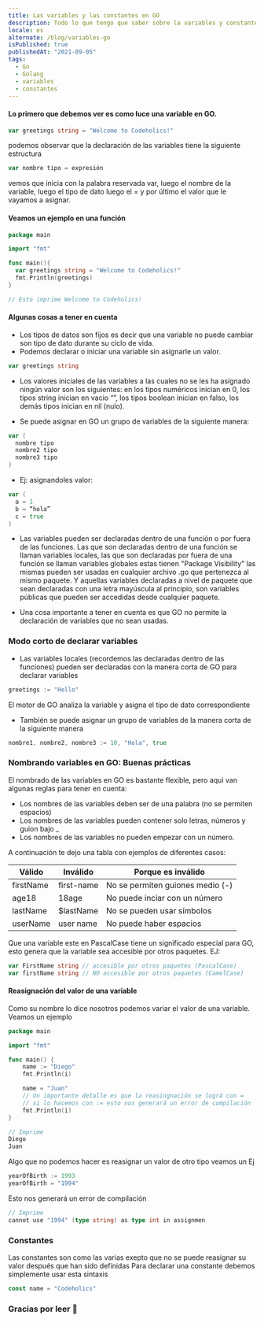 ```yaml
---
title: Las variables y las constantes en GO
description: Todo lo que tengo que saber sobre la variables y constantes en GO.
locale: es
alternate: /blog/variables-go
isPublished: true
publishedAt: "2021-09-05"
tags:
  - Go
  - Golang
  - variables
  - constantes
---
```


#### Lo primero que debemos ver es como luce una variable en GO.
```go
var greetings string = "Welcome to Codeholics!"
```
podemos observar que la declaración de las variables tiene la siguiente estructura

```go
var nombre tipo = expresión
```
vemos que inicia con la palabra reservada var, luego el nombre de la variable, luego el tipo de dato
luego el = y por último el valor que le vayamos a asignar.

#### Veamos un ejemplo en una función
```go
package main

import "fmt"

func main(){
  var greetings string = "Welcome to Codeholics!"
  fmt.Println(greetings)
}

// Esto imprime Welcome to Codeholics!
```

#### Algunas cosas a tener en cuenta
- Los tipos de datos son fijos es decir que una variable no puede cambiar son tipo de dato durante su ciclo de vida.
- Podemos declarar o iniciar una variable sin asignarle un valor.
```go
var greetings string
```
- Los valores iniciales de las variables a las cuales no se les ha asignado ningún valor son los siguientes: en los tipos numéricos inician en 0,
los tipos string inician en vacio “”, los tipos boolean inician en falso, los demás tipos inician en nil (nulo).

- Se puede asignar en GO un grupo de variables de la siguiente manera:
```go
var (
  nombre tipo
  nombre2 tipo
  nombre3 tipo
)
```

- Ej: asignandoles valor:
```go
var (
  a = 1
  b = “hola”
  c = true
)
```

- Las variables pueden ser declaradas dentro de una función o por fuera de las funciones. Las que son declaradas dentro de una función
 se llaman variables locales, las que son declaradas por fuera de una función se llaman variables globales estas tienen "Package Visibility"
  las mismas pueden ser usadas en cualquier archivo .go que pertenezca al mismo paquete. Y aquellas variables declaradas a nivel
   de paquete que sean declaradas con una letra mayúscula al principio, son variables públicas que pueden ser accedidas desde cualquier paquete.

- Una cosa importante a tener en cuenta es que GO no permite la declaración de variables que no sean usadas.

### Modo corto de declarar variables

- Las variables locales (recordemos las declaradas dentro de las funciones) pueden ser declaradas con la manera corta de GO para declarar variables
```go
greetings := "Hello"
```
El motor de GO analiza la variable y asigna el tipo de dato correspondiente
- También se puede asignar un grupo de variables de la manera corta de la siguiente manera
```go
nombre1, nombre2, nombre3 := 10, "Hola", true
```

### Nombrando variables en GO: Buenas prácticas

El nombrado de las variables en GO es bastante flexible, pero aqui van algunas reglas para tener en cuenta:

- Los nombres de las variables deben ser de una palabra (no se permiten espacios)
- Los nombres de las variables pueden contener solo letras, números y guion bajo _
- Los nombres de las variables no pueden empezar con un número.

A continuación te dejo una tabla con ejemplos de diferentes casos:

<table style={{width: "100%", textAlign: 'center'}}>
<thead>
  <tr style={{border: '1px solid blue'}}>
    <th>Válido</th>
    <th>Inválido</th>
    <th>Porque es inválido</th>
  </tr>
  </thead>
  <tbody>
  <tr style={{border: '1px solid blue'}}>
    <td>firstName</td>
    <td>first-name</td>
    <td>No se permiten guiones medio (-)</td>
  </tr>
  <tr style={{border: '1px solid blue'}}>
    <td>age18</td>
    <td>18age</td>
    <td>No puede inciar con un número</td>
  </tr>
  <tr style={{border: '1px solid blue'}}>
    <td>lastName</td>
    <td>$lastName</td>
    <td>No se pueden usar símbolos</td>
  </tr>
  <tr style={{border: '1px solid blue'}}>
    <td>userName</td>
    <td>user name</td>
    <td>No puede haber espacios</td>
  </tr>
  </tbody>
</table>

Que una variable este en PascalCase tiene un significado especial para GO, esto genera que la variable sea accesible por otros paquetes. EJ:
```go
var FirstName string // accesible por otros paquetes (PascalCase)
var firstName string // NO accesible por otros paquetes (CamelCase)
```

#### Reasignación del valor de una variable

Como su nombre lo dice nosotros podemos variar el valor de una variable. Veamos un ejemplo

```go
package main

import "fmt"

func main() {
    name := "Diego"
    fmt.Println(i)

    name = "Juan"
    // Un importante detalle es que la reasingnación se lográ con =
    // si lo hacemos con := esto nos generará un error de compilación
    fmt.Println(i)
}

// Imprime
Diego
Juan
```

Algo que no podemos hacer es reasignar un valor de otro tipo veamos un Ej

```go
yearOfBirth := 1993
yearOfBirth = "1994"
```
Esto nos generará un error de compilación
```go
// Imprime
cannot use "1994" (type string) as type int in assignmen
```

### Constantes

Las constantes son como las varias exepto que no se puede reasignar su valor después que han sido definidas
Para declarar una constante debemos simplemente usar esta sintaxis
```go
const name = "Codeholics"
```
### Gracias por leer 🙌
